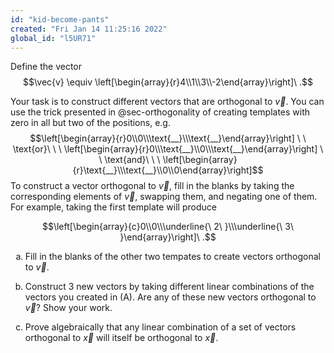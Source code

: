 ```yaml
---
id: "kid-become-pants"
created: "Fri Jan 14 11:25:16 2022"
global_id: "l5UR71"
---
```


Define the vector $$\vec{v} \equiv \left[\begin{array}{r}4\\1\\3\\-2\end{array}\right]\ .$$

Your task is to construct different vectors that are orthogonal to $\vec{v}$. You can use the trick presented in @sec-orthogonality of creating templates with zero in all but two of the positions, e.g.
$$\left[\begin{array}{r}0\\0\\\text{__}\\\text{__}\end{array}\right] \ \ \text{or}\ \ \ 
\left[\begin{array}{r}0\\\text{__}\\0\\\text{__}\end{array}\right] \ \ \text{and}\ \ \ 
\left[\begin{array}{r}\text{__}\\\text{__}\\0\\0\end{array}\right]$$
To construct a vector orthogonal to $\vec{v}$, fill in the blanks by taking the corresponding elements of $\vec{v}$, swapping them, and negating one of them. For example, taking the first template will produce

$$\left[\begin{array}{c}0\\0\\\underline{\ 2\ }\\\underline{\ 3\ }\end{array}\right]\ .$$

a. Fill in the blanks of the other two tempates to create vectors orthogonal to $\vec{v}$.

b. Construct 3 new vectors by taking different linear combinations of the vectors you created in (A). Are any of these new vectors orthogonal to $\vec{v}$? Show your work.

c. Prove algebraically that any linear combination of a set of vectors orthogonal to $\vec{x}$ will itself be orthogonal to $\vec{x}$.

